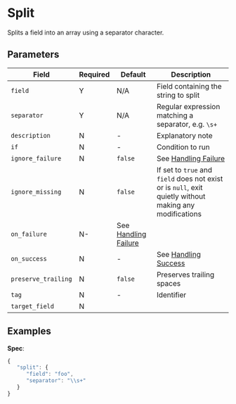 
# Split

<Synopsis>
Splits a field into an array using a separator character.
</Synopsis>

## Parameters

|Field|Required|Default|Description|
|---|---|---|---|
|`field`|Y|N/A|Field containing the string to split|
|`separator`|Y|N/A|Regular expression matching a separator, e.g. `\s+`|
|`description`|N|-|Explanatory note|
|`if`|N|-|Condition to run|
|`ignore_failure`|N|`false`|See [Handling Failure](../handling-failure.mdx)|
|`ignore_missing`|N|`false`|If set to `true` and `field` does not exist or is `null`, exit quietly without making any modifications|
|`on_failure`|N-|See [Handling Failure](../handling-failure.mdx)|
|`on_success`|N|-|See [Handling Success](../handling-success.mdx)|
|`preserve_trailing`|N|`false`|Preserves trailing spaces|
|`tag`|N|-|Identifier|
|`target_field`|N|||

## Examples

**Spec**:

```js
{
   "split": {
      "field": "foo",
      "separator": "\\s+"
   }
}
```
